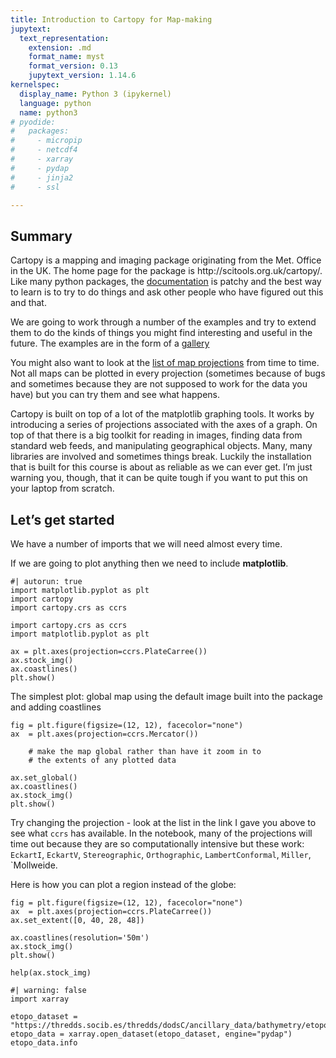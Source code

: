 ```yaml
---
title: Introduction to Cartopy for Map-making
jupytext:
  text_representation:
    extension: .md
    format_name: myst
    format_version: 0.13
    jupytext_version: 1.14.6
kernelspec:
  display_name: Python 3 (ipykernel)
  language: python
  name: python3
# pyodide:
#   packages:
#     - micropip
#     - netcdf4
#     - xarray
#     - pydap
#     - jinja2
#     - ssl

---
```


::: {.callout-note icon=false}

# Summary

Cartopy is a mapping and imaging package originating from the Met. Office in the UK. The home page for the package is http://scitools.org.uk/cartopy/. Like many python packages, the [documentation](http://scitools.org.uk/cartopy/docs/latest/index.html) is patchy and the best way to learn is to try to do things and ask other people who have figured out this and that.
:::

We are going to work through a number of the examples and try to extend them to do the kinds of things you might find interesting and useful in the future. The examples are in the form of a [gallery](http://scitools.org.uk/cartopy/docs/latest/gallery.html)

You might also want to look at the [list of map projections](https://scitools.org.uk/cartopy/docs/latest/reference/projections.html) from time to time. Not all maps can be plotted in every projection (sometimes because of bugs and sometimes because they are not supposed to work for the data you have) but you can try them and see what happens.

Cartopy is built on top of a lot of the matplotlib graphing tools. It works by introducing a series of projections associated with the axes of a graph. On top of that there is a big toolkit for reading in images, finding data from standard web feeds, and manipulating geographical objects. Many, many libraries are involved and sometimes things break. Luckily the installation that is built for this course is about as reliable as we can ever get. I'm just warning you, though, that it can be quite tough if you want to put this on your laptop from scratch.

## Let's get started

We have a number of imports that we will need almost every time.

If we are going to plot anything then we need to include **matplotlib**.

```pyodide
#| autorun: true
import matplotlib.pyplot as plt
import cartopy
import cartopy.crs as ccrs
```


```pyodide
import cartopy.crs as ccrs
import matplotlib.pyplot as plt

ax = plt.axes(projection=ccrs.PlateCarree())
ax.stock_img()
ax.coastlines()
plt.show()
```

The simplest plot: global map using the default image built into the package and adding coastlines

```pyodide
fig = plt.figure(figsize=(12, 12), facecolor="none")
ax  = plt.axes(projection=ccrs.Mercator())

    # make the map global rather than have it zoom in to
    # the extents of any plotted data

ax.set_global()
ax.coastlines()
ax.stock_img()
plt.show()
```

  Try changing the projection - look at the list in the link I gave you above to see what `ccrs` has available. In the notebook, many of the projections will time out because they are so computationally intensive but these work: `EckartI`, `EckartV`, `Stereographic`, `Orthographic`, `LambertConformal`, `Miller`, `Mollweide.

Here is how you can plot a region instead of the globe:

```pyodide
fig = plt.figure(figsize=(12, 12), facecolor="none")
ax  = plt.axes(projection=ccrs.PlateCarree())
ax.set_extent([0, 40, 28, 48])

ax.coastlines(resolution='50m')
ax.stock_img()
plt.show()
```

```pyodide
help(ax.stock_img)
```

```pyodide
#| warning: false
import xarray

etopo_dataset = "https://thredds.socib.es/thredds/dodsC/ancillary_data/bathymetry/etopo2.nc"
etopo_data = xarray.open_dataset(etopo_dataset, engine="pydap")
etopo_data.info



```
